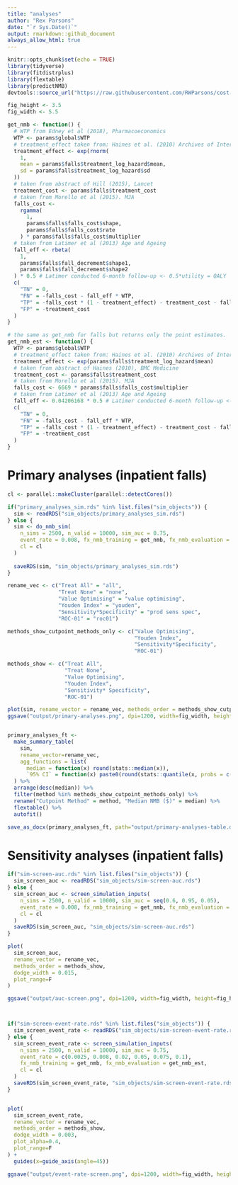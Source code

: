 ```yaml
---
title: "analyses"
author: "Rex Parsons"
date: "`r Sys.Date()`"
output: rmarkdown::github_document
always_allow_html: true
---
```


```r
knitr::opts_chunk$set(echo = TRUE)
library(tidyverse)
library(fitdistrplus)
library(flextable)
library(predictNMB)
devtools::source_url("https://raw.githubusercontent.com/RWParsons/cost-effective-cpms/main/src/inputs.R")
```

```r
fig_height <- 3.5
fig_width <- 5.5
```

```r
get_nmb <- function() {
  # WTP from Edney et al (2018), Pharmacoeconomics
  WTP <- params$global$WTP
  # treatment_effect taken from: Haines et al. (2010) Archives of Internal Medicine
  treatment_effect <- exp(rnorm(
    1,
    mean = params$falls$treatment_log_hazard$mean,
    sd = params$falls$treatment_log_hazard$sd
  ))
  # taken from abstract of Hill (2015), Lancet
  treatment_cost <- params$falls$treatment_cost
  # taken from Morello et al (2015). MJA
  falls_cost <-
    rgamma(
      1,
      params$falls$falls_cost$shape,
      params$falls$falls_cost$rate
    ) * params$falls$falls_cost$multiplier
  # taken from Latimer et al (2013) Age and Ageing
  fall_eff <- rbeta(
    1,
    params$falls$fall_decrement$shape1,
    params$falls$fall_decrement$shape2
  ) * 0.5 # Latimer conducted 6-month follow-up <- 0.5*utility = QALY
  c(
    "TN" = 0,
    "FN" = -falls_cost - fall_eff * WTP,
    "TP" = -falls_cost * (1 - treatment_effect) - treatment_cost - fall_eff * WTP,
    "FP" = -treatment_cost
  )
}

# the same as get_nmb for falls but returns only the point estimates.
get_nmb_est <- function() {
  WTP <- params$global$WTP
  # treatment_effect taken from: Haines et al. (2010) Archives of Internal Medicine
  treatment_effect <- exp(params$falls$treatment_log_hazard$mean)
  # taken from abstract of Haines (2010), BMC Medicine
  treatment_cost <- params$falls$treatment_cost
  # taken from Morello et al (2015). MJA
  falls_cost <- 6669 * params$falls$falls_cost$multiplier
  # taken from Latimer et al (2013) Age and Ageing
  fall_eff <- 0.04206168 * 0.5 # Latimer conducted 6-month follow-up <- 0.5*utility = QALY
  c(
    "TN" = 0,
    "FN" = -falls_cost - fall_eff * WTP,
    "TP" = -falls_cost * (1 - treatment_effect) - treatment_cost - fall_eff * WTP,
    "FP" = -treatment_cost
  )
}
```


# Primary analyses (inpatient falls)
```r
cl <- parallel::makeCluster(parallel::detectCores())

if("primary_analyses_sim.rds" %in% list.files("sim_objects")) {
  sim <- readRDS("sim_objects/primary_analyses_sim.rds")
} else {
  sim <- do_nmb_sim(
    n_sims = 2500, n_valid = 10000, sim_auc = 0.75,
    event_rate = 0.008, fx_nmb_training = get_nmb, fx_nmb_evaluation = get_nmb_est,
    cl = cl
  )
  
  saveRDS(sim, "sim_objects/primary_analyses_sim.rds")
}

rename_vec <- c("Treat All" = "all",
                "Treat None" = "none", 
                "Value Optimising" = "value optimising", 
                "Youden Index" = "youden",
                "Sensitivity*Specificity" = "prod sens spec",
                "ROC-01" = "roc01")

methods_show_cutpoint_methods_only <- c("Value Optimising",
                                        "Youden Index",
                                        "Sensitivity*Specificity",
                                        "ROC-01")

methods_show <- c("Treat All",
                  "Treat None",
                  "Value Optimising",
                  "Youden Index",
                  "Sensitivity* Specificity",
                  "ROC-01")

plot(sim, rename_vector = rename_vec, methods_order = methods_show_cutpoint_methods_only)
ggsave("output/primary-analyses.png", dpi=1200, width=fig_width, height=fig_height)


primary_analyses_ft <- 
  make_summary_table(
    sim, 
    rename_vector=rename_vec,
    agg_functions = list(
      median = function(x) round(stats::median(x)),
      `95% CI` = function(x) paste0(round(stats::quantile(x, probs = c(0.025, 0.975))), collapse = " to "))
  ) %>% 
  arrange(desc(median)) %>%
  filter(method %in% methods_show_cutpoint_methods_only) %>%
  rename("Cutpoint Method" = method, "Median NMB ($)" = median) %>%
  flextable() %>%
  autofit() 

save_as_docx(primary_analyses_ft, path="output/primary-analyses-table.docx")

```

# Sensitivity analyses (inpatient falls)
```r
if("sim-screen-auc.rds" %in% list.files("sim_objects")) {
  sim_screen_auc <- readRDS("sim_objects/sim-screen-auc.rds")
} else {
  sim_screen_auc <- screen_simulation_inputs(
    n_sims = 2500, n_valid = 10000, sim_auc = seq(0.6, 0.95, 0.05),
    event_rate = 0.008, fx_nmb_training = get_nmb, fx_nmb_evaluation = get_nmb_est,
    cl = cl
  )
  saveRDS(sim_screen_auc, "sim_objects/sim-screen-auc.rds")
}

plot(
  sim_screen_auc, 
  rename_vector = rename_vec, 
  methods_order = methods_show, 
  dodge_width = 0.015,
  plot_range=F
)

ggsave("output/auc-screen.png", dpi=1200, width=fig_width, height=fig_height)



if("sim-screen-event-rate.rds" %in% list.files("sim_objects")) {
  sim_screen_event_rate <- readRDS("sim_objects/sim-screen-event-rate.rds")
} else {
  sim_screen_event_rate <- screen_simulation_inputs(
    n_sims = 2500, n_valid = 10000, sim_auc = 0.75,
    event_rate = c(0.0025, 0.008, 0.02, 0.05, 0.075, 0.1), 
    fx_nmb_training = get_nmb, fx_nmb_evaluation = get_nmb_est,
    cl = cl
  )
  saveRDS(sim_screen_event_rate, "sim_objects/sim-screen-event-rate.rds")
}


plot(
  sim_screen_event_rate, 
  rename_vector = rename_vec, 
  methods_order = methods_show, 
  dodge_width = 0.003,
  plot_alpha=0.4,
  plot_range=F
) +
  guides(x=guide_axis(angle=45))

ggsave("output/event-rate-screen.png", dpi=1200, width=fig_width, height=fig_height)
```

